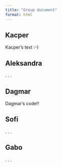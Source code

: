 ```yaml
---
title: "Group document"
format: html
---
```


## Kacper

Kacper's text :-)

## Aleksandra

. . .

## Dagmar

Dagmar's code!!

## Sofi

. . .

## Gabo

. . .
